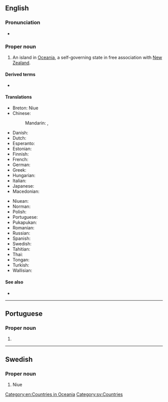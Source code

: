 {{also|niue}}
==English==
{{wikipedia}}

===Pronunciation===
* {{IPA|/ˈnjuːeɪ/|lang=en}}

===Proper noun===
{{en-proper noun}}

# {{senseid|en|Q34020}} An island in [[Oceania]], a self-governing state in free association with [[New Zealand]].

====Derived terms====
* {{l|en|Niuean}}

====Translations====
{{trans-top|id=Q34020|Republic of Niue}}
* Breton: Niue
* Chinese:
*: Mandarin: {{t+|cmn|紐埃|sc=Hani}}, {{t+|cmn|纽埃|tr=Niǔāi|sc=Hani}}
* Danish: {{t|da|Niue}}
* Dutch: {{t+|nl|Niue}}
* Esperanto: {{t|eo|Niuo}}
* Estonian: {{t|et|Niue}}
* Finnish: {{t+|fi|Niue}}
* French: {{t+|fr|Nioué}}
* German: {{t+|de|Niue}}
* Greek: {{t+|el|Νιούε}}
* Hungarian: {{t+|hu|Niue}}
* Italian: {{t|it|Niue}}
* Japanese: {{t+|ja|ニウエ|tr=Niue}}
* Macedonian: {{t|mk|Ниуе|n|tr=Níue}}
{{trans-mid}}
* Niuean: {{t|niu|Niuē}}
* Norman: {{t|nrf|Niue}}
* Polish: {{t+|pl|Niue}}
* Portuguese: {{t+|pt|Niue}}
* Pukapukan: {{t|pkp|Niuē}}
* Romanian: {{t+|ro|Niue}}
* Russian: {{t+|ru|Ниу́э|m}}
* Spanish: {{t+|es|Niue}}
* Swedish: {{t+|sv|Niue}}
* Tahitian: {{t|ty|Niuē}}
* Thai: {{t|th|นีวเว}}
* Tongan: {{t|to|Niuē}}
* Turkish: {{t+|tr|Niue}}
* Wallisian: {{t|wls|Niue}}
{{trans-bottom}}

====See also====
* {{l|en|Appendix:Countries of the world|Countries of the world}}

[[Category:en:Countries in Oceania]]

----

==Portuguese==

===Proper noun===
{{pt-proper noun|f}}

# {{place|pt|island/and/dependency|c/New Zealand|in|ocean/the Pacific Ocean|t1=Niue}}

----

==Swedish==

===Proper noun===
{{sv-proper noun|n}}

# Niue

[[Category:sv:Countries]]